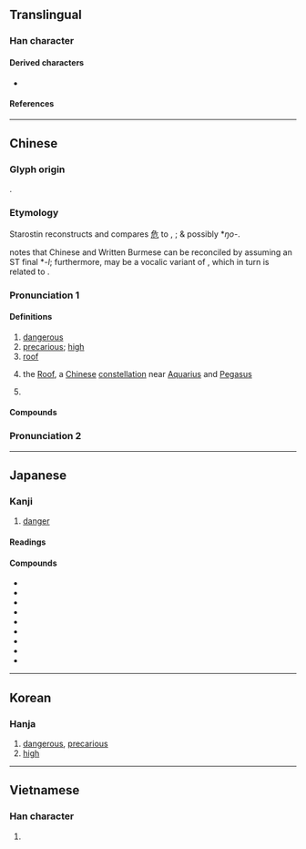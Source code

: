 {{character info}}
==Translingual==
{{stroke order|strokes=6}}

===Han character===
{{Han char|rn=26|rad=卩|as=04|sn=6|four=27212|canj=NMSU|ids=⿸厃㔾}}

====Derived characters====
* {{l|mul|[[佹]], [[𠱓]], [[垝]], [[姽]], [[尯]], [[峗]], [[𢂕]], [[恑]], [[㧪]], [[洈]], [[陒]], [[㫉]], [[𣆡]], [[脆]], [[桅]], [[𤙙]], [[𤥕]], [[祪]], [[硊]], [[䍯]], [[蛫]], [[觤]], [[詭]]([[诡]]), [[跪]], [[䤥]], [[鮠]]([[𬶏]]), [[𣢪]], [[䣀]], [[㩻]], [[頠]]([[𬱟]]), [[𡧭]], [[峞]], [[𢈌]]}}

====References====
{{Han ref|kx=0159.120|dkj=02849|dj=0364.010|hdz=10312.030|uh=5371}}

----

==Chinese==
{{zh-forms}}
{{zh-wp|en:Roof (Chinese constellation)}}

===Glyph origin===
{{Han etym}}
{{Han compound|厃|卪|c1=s|c2=s|ls=ic}}.

===Etymology===
Starostin reconstructs {{inh|zh|sit-pro||*ŋō̆j (~-ō̆l)|high, rise}} and compares [[危]] to {{cog|my|ငွား|t=be large, great, be high, to project prominently above and beyond others}}, {{cog|kac|tr=ŋoi|t=to rise, as a hill}}; & possibly {{w|Kiranti languages|Proto-Kiranti}} *''ŋo-''.

{{zh-ref|Schuessler (2007)}} notes that Chinese and Written Burmese can be reconciled by assuming an ST final *''-l''; furthermore, {{och-l|危|tr=*ŋoi}} may be a vocalic variant of {{och-l|巍|tr=*ŋui}}, which in turn is related to {{och-l|魏|tr=*ŋuih}}.

===Pronunciation 1===
{{zh-pron
|m=危
|m-s=wei2
|c=ngai4
|h=pfs=ngùi;gd=ngui2
|md=ngùi
|mn=ml,tc,hc,lk,sx,km,mg:gûi/xm,kh,tn,tc,yl:hûi/ml,tp:ûi/hc:lûi
|mn_note=gûi - literary; hûi - vernacular; ûi/lûi - colloquial
|mn-t=ngui5/nguin5
|mn-t_note=ngui5 - Shantou; nguin5 - Chaozhou
|mc=y
|oc=y
|ma=
|cat=a,n,pn
}}

====Definitions====

{{zh-hanzi}}

# [[dangerous]]
# [[precarious]]; [[high]]
# [[roof]]
# {{zh-div|宿}} {{lb|zh|astronomy}} the [[Roof]], a [[Chinese]] [[constellation]] near [[Aquarius]] and [[Pegasus]]
# {{surname|zh}}

====Compounds====
{{zh-der|危機:wēijī, wéijī|危宿:Wēixiù, Wéixiù|乘人之危|乘危|事危累卵|人人自危|人命危淺|人心惟危|倒懸之危|傾危|危亡|危及|危在旦夕|危坐|危城|危如累卵|危害|危局|危屋|危弱|危急|危情|危惙|危房|危於累卵|危樓|危機四伏|危機意識|危檣|危殆|危竿|危篤|危若朝露|危行|危言|危言危行|危言正色|危言聳聽|危言讜論|危邦|危險|危險分子|危險性|危險期|危險物|危難|去危就安|古巴危機|國際危機|垂危|孤危|安不忘危|安危|安必思危|居安思危|居安慮危|居高思危|岌岌可危|忘戰必危|忘戰者危|慄慄危懼|扶危|扶危定亂|扶危定傾|扶危拯溺|扶危持顛|扶危救困|扶危濟困|扶危翼傾|扶顛持危|拯危扶溺|拯溺扶危|拯溺濟危|持危扶顛|捨安就危|排危|撥亂濟危|救困扶危|整襟危坐|旦夕之危|桓殷危語|正色危言|正襟危坐|涉危履險|涉艱履危|潛在危機|濟困扶危|濟弱扶危|瀕危|病危|直言危行|知安忘危|石油危機|破家危國|累卵之危|經濟危機|能源危機|臨危|臨危下石|臨危不亂|臨危不懼|臨危不撓|臨危不顧|臨危受命|臨危履冰|臨危授命|臨危效命|臨危自悔|臨危自省|臨危自計|臨危致命|自危|艱危|處安思危|見危|見危受命|見危授命|見危致命|解危|變危為安|趁人之危|轉危為安|阽危|高而不危|齒危髮秀|三危山}}

===Pronunciation 2===
{{zh-see|懸|v|{{q|Teochew}} [[high]]; [[tall]]}}

----

==Japanese==

===Kanji===
{{ja-kanji|grade=6|rs=卩04}}

# [[danger]]

====Readings====
{{ja-readings
|goon=ぎ<ぎ<ぐゐ
|kanon=ぎ<ぎ<ぐゐ
|kanyoon=き
|kun=あぶ-ない, あや-うい<あや-ふい, あや-ぶむ
}}

====Compounds====
{{der-top|Compounds}}
* {{ja-r|安%危|あん%き|[[safety]]}}
* {{ja-r|危%害|き%がい|[[harm]]}}
* {{ja-r|危%機|き%き|[[crisis]]}}
* {{ja-r|危%急|き%きゅう|[[emergency]]}}
* {{ja-r|危%惧|き%ぐ|[[apprehension]]}}
* {{ja-r|危%険|き%けん|[[dangerous]]}}
* {{ja-r|危%殆|き%たい|[[grave]] [[danger]]}}
* {{ja-r|危%篤|き%とく|[[critical]] [[illness]]}}
* {{ja-r|危%難|き%なん|[[calamity]]}}
{{der-bottom}}

----

==Korean==

===Hanja===
{{ko-hanja|위태하다|위태할|위}}

# [[dangerous]], [[precarious]]
# [[high]]

----

==Vietnamese==

===Han character===
{{vi-readings|reading=[[nguy]], [[ngoay]], [[ngoe]], [[nguầy]], [[nguỳ]]|rs=卩04}}

# {{rfdef|vi|sort=卩04}}